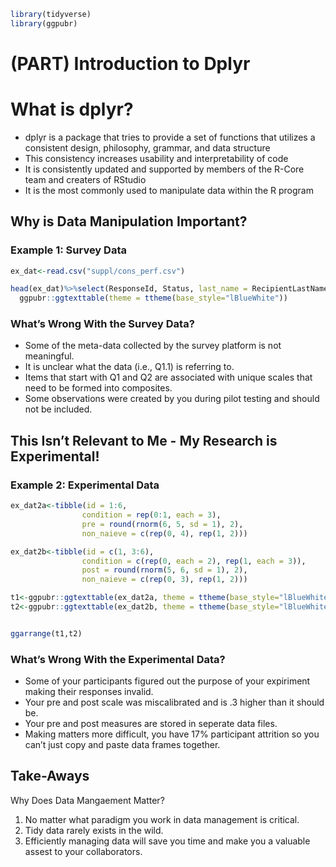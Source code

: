 ```r
library(tidyverse)
library(ggpubr)
```

# (PART) Introduction to Dplyr {-}
# What is dplyr?
<div class = semiemph>
- dplyr is a package that tries to provide a set of functions that utilizes a consistent design, philosophy, grammar, and data structure
- This consistency increases usability and interpretability of code
- It is consistently updated and supported by members of the R-Core team and creaters of RStudio
- It is the most commonly used to manipulate data within the R program
</div>
## Why is Data Manipulation Important?

### Example 1: Survey Data

```r
ex_dat<-read.csv("suppl/cons_perf.csv")

head(ex_dat)%>%select(ResponseId, Status, last_name = RecipientLastName, starts_with("Q"))%>%
  ggpubr::ggtexttable(theme = ttheme(base_style="lBlueWhite"))

```

### What's Wrong With the Survey Data?
- Some of the meta-data collected by the survey platform is not meaningful.
- It is unclear what the data (i.e., Q1.1) is referring to.
- Items that start with Q1 and Q2 are associated with unique scales that need to be formed into composites.
- Some observations were created by you during pilot testing and should not be included.

## This Isn't Relevant to Me - My Research is Experimental!

### Example 2: Experimental Data
```r
ex_dat2a<-tibble(id = 1:6,
                condition = rep(0:1, each = 3),
                pre = round(rnorm(6, 5, sd = 1), 2), 
                non_naieve = c(rep(0, 4), rep(1, 2)))

ex_dat2b<-tibble(id = c(1, 3:6),
                condition = c(rep(0, each = 2), rep(1, each = 3)),
                post = round(rnorm(5, 6, sd = 1), 2), 
                non_naieve = c(rep(0, 3), rep(1, 2)))

t1<-ggpubr::ggtexttable(ex_dat2a, theme = ttheme(base_style="lBlueWhite"))
t2<-ggpubr::ggtexttable(ex_dat2b, theme = ttheme(base_style="lBlueWhite"))


ggarrange(t1,t2)
```

### What's Wrong With the Experimental Data?
- Some of your participants figured out the purpose of your expiriment making their responses invalid.
- Your pre and post scale was miscalibrated and is .3 higher than it should be.
- Your pre and post measures are stored in seperate data files.
- Making matters more difficult, you have 17% participant attrition so you can't just copy and paste data frames together.

## Take-Aways
<div class = activity>
<div class = activitytitle>
Why Does Data Mangaement Matter?</div>
1. No matter what paradigm you work in data management is critical.
2. Tidy data rarely exists in the wild.
3. Efficiently managing data will save you time and make you a valuable assest to your collaborators.
</div>


